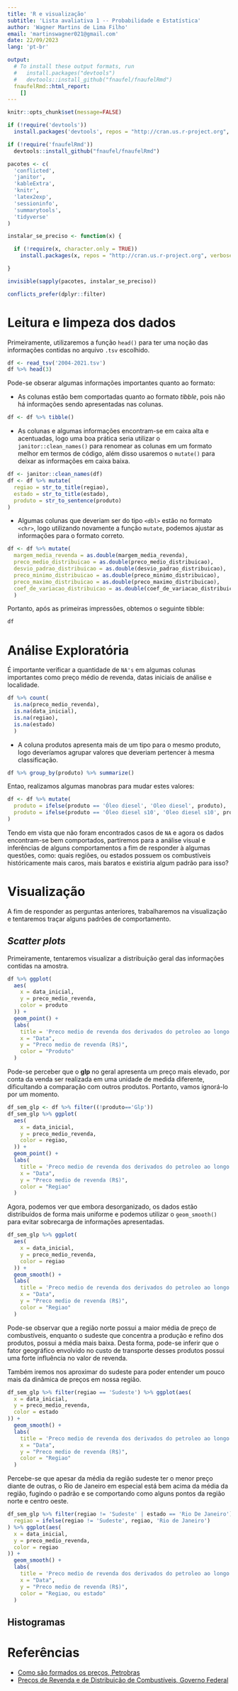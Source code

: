---
title: 'R e visualização'
subtitle: 'Lista avaliativa 1 -- Probabilidade e Estatística'
author: 'Wagner Martins de Lima Filho'
email: 'martinswagner021@gmail.com'
date: 22/09/2023
lang: 'pt-br'

output: 
  # To install these output formats, run
  #   install.packages("devtools")
  #   devtools::install_github("fnaufel/fnaufelRmd")
  fnaufelRmd::html_report:
    []
---

```{r setup, echo=FALSE, include=FALSE}
knitr::opts_chunk$set(message=FALSE)

if (!require('devtools'))
  install.packages('devtools', repos = "http://cran.us.r-project.org", verbose=FALSE)

if (!require('fnaufelRmd'))
  devtools::install_github("fnaufel/fnaufelRmd")

pacotes <- c(
  'conflicted',
  'janitor',
  'kableExtra',
  'knitr',
  'latex2exp',
  'sessioninfo',
  'summarytools',
  'tidyverse'
)

instalar_se_preciso <- function(x) {

  if (!require(x, character.only = TRUE))
    install.packages(x, repos = "http://cran.us.r-project.org", verbose=FALSE)

}

invisible(sapply(pacotes, instalar_se_preciso))

conflicts_prefer(dplyr::filter)
```

# Leitura e limpeza dos dados
Primeiramente, utilizaremos a função `head()` para ter uma noção das informações contidas no arquivo `.tsv` escolhido.

```{r}
df <- read_tsv('2004-2021.tsv')
df %>% head(3)
```

Pode-se obserar algumas informações importantes quanto ao formato:

* As colunas estão bem comportadas quanto ao formato _tibble_, pois não há informações sendo apresentadas nas colunas.

```{r}
df <- df %>% tibble()
```

* As colunas e algumas informações encontram-se em caixa alta e acentuadas, logo uma boa prática seria utilizar o `janitor::clean_names()` para renomear as colunas em um formato melhor em termos de código, além disso usaremos o `mutate()` para deixar as informações em caixa baixa.

```{r}
df <- janitor::clean_names(df)
df <- df %>% mutate(
  regiao = str_to_title(regiao),
  estado = str_to_title(estado),
  produto = str_to_sentence(produto)
)
```

* Algumas colunas que deveriam ser do tipo `<dbl>` estão no formato `<chr>`, logo utilizando novamente a função `mutate`, podemos ajustar as informações para o formato correto.

```{r warning=FALSE}
df <- df %>% mutate(
  margem_media_revenda = as.double(margem_media_revenda),
  preco_medio_distribuicao = as.double(preco_medio_distribuicao),
  desvio_padrao_distribuicao = as.double(desvio_padrao_distribuicao),
  preco_minimo_distribuicao = as.double(preco_minimo_distribuicao),
  preco_maximo_distribuicao = as.double(preco_maximo_distribuicao),
  coef_de_variacao_distribuicao = as.double(coef_de_variacao_distribuicao)
  )
```

Portanto, após as primeiras impressões, obtemos o seguinte tibble:

```{r echo=FALSE}
df
```

# Análise Exploratória

É importante verificar a quantidade de `NA's` em algumas colunas importantes como preço médio de revenda, datas iniciais de análise e localidade.

```{r}
df %>% count(
  is.na(preco_medio_revenda),
  is.na(data_inicial),
  is.na(regiao),
  is.na(estado)
  )
```

* A coluna produtos apresenta mais de um tipo para o mesmo produto, logo deveríamos agrupar valores que deveriam pertencer à mesma classificação.

```{r warning=FALSE}
df %>% group_by(produto) %>% summarize()
```

  Entao, realizamos algumas manobras para mudar estes valores:
```{r}
df <- df %>% mutate(
  produto = ifelse(produto == 'Óleo diesel', 'Oleo diesel', produto),
  produto = ifelse(produto == 'Óleo diesel s10', 'Oleo diesel s10', produto)
)
```

Tendo em vista que não foram encontrados casos de `NA` e agora os dados encontram-se bem comportados, partiremos para a análise visual e inferências de alguns comportamentos a fim de responder à algumas questões, como: quais regiões, ou estados possuem os combustíveis históricamente mais caros, mais baratos e existiria algum padrão para isso?

# Visualização

A fim de responder as perguntas anteriores, trabalharemos na visualização e tentaremos traçar alguns padrões de comportamento.

## _Scatter plots_

Primeiramente, tentaremos visualizar a distribuição geral das informações contidas na amostra.

```{r}
df %>% ggplot(
  aes(
    x = data_inicial,
    y = preco_medio_revenda,
    color = produto
  )) +
  geom_point() + 
  labs(
    title = 'Preco medio de revenda dos derivados do petroleo ao longo do tempo',
    x = "Data",
    y = "Preco medio de revenda (R$)",
    color = "Produto"
  )
```

Pode-se perceber que o **glp** no geral apresenta um preço mais elevado, por conta da venda ser realizada em uma unidade de medida diferente, dificultando a comparação com outros produtos. Portanto, vamos ignorá-lo por um momento.

```{r}
df_sem_glp <- df %>% filter((!produto=='Glp'))
df_sem_glp %>% ggplot(
  aes(
    x = data_inicial,
    y = preco_medio_revenda,
    color = regiao,
  )) +
  geom_point() + 
  labs(
    title = 'Preco medio de revenda dos derivados do petroleo ao longo do tempo',
    x = "Data",
    y = "Preco medio de revenda (R$)",
    color = "Regiao"
  )
```

Agora, podemos ver que embora desorganizado, os dados estão distribuídos de forma mais uniforme e podemos utilizar o `geom_smooth()` para evitar sobrecarga de informações apresentadas.

```{r, warning=FALSE}
df_sem_glp %>% ggplot(
  aes(
    x = data_inicial,
    y = preco_medio_revenda,
    color = regiao
  )) +
  geom_smooth() + 
  labs(
    title = 'Preco medio de revenda dos derivados do petroleo ao longo do tempo',
    x = "Data",
    y = "Preco medio de revenda (R$)",
    color = "Regiao"
  )
```

Pode-se observar que a região norte possui a maior média de preço de combustíveis, enquanto o sudeste que concentra a produção e refino dos produtos, possui a média mais baixa. Desta forma, pode-se inferir que o fator geográfico envolvido no custo de transporte desses produtos possui uma forte influência no valor de revenda.

Também iremos nos aproximar do sudeste para poder entender um pouco mais da dinâmica de preços em nossa região.

```{r}
df_sem_glp %>% filter(regiao == 'Sudeste') %>% ggplot(aes(
  x = data_inicial,
  y = preco_medio_revenda,
  color = estado
)) +
  geom_smooth() + 
  labs(
    title = 'Preco medio de revenda dos derivados do petroleo ao longo do tempo',
    x = "Data",
    y = "Preco medio de revenda (R$)",
    color = "Regiao"
  )
```

Percebe-se que apesar da média da região sudeste ter o menor preço diante de outras, o Rio de Janeiro em especial está bem acima da média da região, fugindo o padrão e se comportando como alguns pontos da região norte e centro oeste.

```{r}
df_sem_glp %>% filter(regiao != 'Sudeste' | estado == 'Rio De Janeiro') %>% mutate(
  regiao = ifelse(regiao != 'Sudeste', regiao, 'Rio de Janeiro')
) %>% ggplot(aes(
  x = data_inicial,
  y = preco_medio_revenda,
  color = regiao
)) +
  geom_smooth() + 
  labs(
    title = 'Preco medio de revenda dos derivados do petroleo ao longo do tempo',
    x = "Data",
    y = "Preco medio de revenda (R$)",
    color = "Regiao, ou estado"
  )
```

## Histogramas

# Referências
* [Como são formados os preços, Petrobras](https://precos.petrobras.com.br/web/precos-dos-combustiveis/w/gasolina/br)
* [Preços de Revenda e de Distribuição de Combustíveis, Governo Federal](https://www.gov.br/anp/pt-br/assuntos/precos-e-defesa-da-concorrencia/precos/precos-revenda-e-de-distribuicao-combustiveis)
